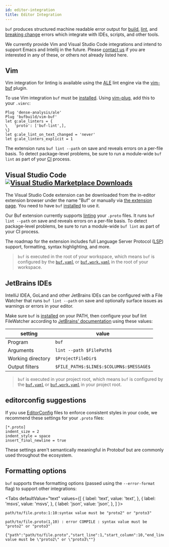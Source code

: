 ```yaml
---
id: editor-integration
title: Editor Integration
---
```


`buf` produces structured machine readable error output for [build](build/usage), [lint](lint/overview),
and [breaking change](breaking/overview) errors which integrate with IDEs, scripts, and other tools.

We currently provide Vim and Visual Studio Code integrations and intend to support Emacs and
Intellij in the future. Please [contact us](contact) if you are interested in any of these, or others
not already listed here.

## Vim

Vim integration for linting is available using the [ALE](https://github.com/dense-analysis/ale)
lint engine via the [vim-buf](https://github.com/bufbuild/vim-buf) plugin.

To use Vim integration `buf` must be [installed](installation.mdx). Using [vim-plug](https://github.com/junegunn/vim-plug),
add this to your `.vimrc`:

```vim
Plug 'dense-analysis/ale'
Plug 'bufbuild/vim-buf'
let g:ale_linters = {
\   'proto': ['buf-lint',],
\}
let g:ale_lint_on_text_changed = 'never'
let g:ale_linters_explicit = 1
```

The extension runs `buf lint --path` on save and reveals errors on a per-file basis. To detect package-level
problems, be sure to run a module-wide `buf lint` as part of your [CI](ci-cd/setup) process.

## Visual Studio Code  [![Visual Studio Marketplace Downloads](https://img.shields.io/visual-studio-marketplace/d/bufbuild.vscode-buf?color=2048ff&label=Buf&logo=visual-studio-code&style=flat-squar)](https://marketplace.visualstudio.com/items?itemName=bufbuild.vscode-buf)

The Visual Studio Code extension can be downloaded from the in-editor extension browser under the name "Buf"
or manually via [the extension page](https://marketplace.visualstudio.com/items?itemName=bufbuild.vscode-buf). You need to have `buf` [installed](installation.mdx) to use it.

Our Buf extension currently supports [linting] your `.proto` files. It runs `buf lint --path` on save and reveals errors on a per-file basis. To detect package-level problems, be sure to run a module-wide `buf lint` as part of your CI process.

The roadmap for the extension includes full Language Server Protocol ([LSP]) support, formatting, syntax highlighting, and more.

> `buf` is executed in the root of your workspace, which means `buf` is configured by the [`buf.yaml`](configuration/v1/buf-yaml) or
> [`buf.work.yaml`](configuration/v1/buf-work-yaml) in the root of your workspace.

## JetBrains IDEs

IntelliJ IDEA, GoLand and other JetBrains IDEs can be configured with a File Watcher that runs `buf lint --path` on
save and optionally surface issues as warnings or errors in your editor.

Make sure `buf` is [installed](installation.mdx) on your PATH, then configure your buf lint FileWatcher according to
[JetBrains' documentation](https://www.jetbrains.com/help/idea/using-file-watchers.html) using these values:

| setting           | value                                   |
|-------------------|-----------------------------------------|
| Program           | `buf`                                   |
| Arguments         | `lint --path $FilePath$`                |
| Working directory | `$ProjectFileDir$`                      |
| Output filters    | `$FILE_PATH$:$LINE$:$COLUMN$:$MESSAGE$` |

> `buf` is executed in your project root, which means `buf` is configured by the
> [`buf.yaml`](configuration/v1/buf-yaml) or [`buf.work.yaml`](configuration/v1/buf-work-yaml) in your project root.

## editorconfig suggestions

If you use [EditorConfig] files to enforce consistent styles in your code, we recommend these settings for your `.proto` files:

```editorconfig
[*.proto]
indent_size = 2
indent_style = space
insert_final_newline = true
```

These settings aren't semantically meaningful in Protobuf but are commonly used throughout the ecosystem.

## Formatting options

`buf` supports these formatting options (passed using the `--error-format` flag) to support other integrations:


<Tabs
  defaultValue="text"
  values={[
    { label: 'text', value: 'text', },
    { label: 'msvs', value: 'msvs', },
    { label: 'json', value: 'json', },
  ]
}>
<TabItem value="text">

```
path/to/file.proto:1:10:syntax value must be "proto2" or "proto3"
```

</TabItem>
<TabItem value="msvs">

```
path/to/file.proto(1,10) : error COMPILE : syntax value must be "proto2" or "proto3"`
```

</TabItem>
<TabItem value="json">

```
{"path":"path/to/file.proto","start_line":1,"start_column":10,"end_line":1,"end_column":10,"type":"COMPILE","message":"syntax value must be \"proto2\" or \"proto3\""}
```

</TabItem>
</Tabs>

[editorconfig]: https://editorconfig.org
[linting]: https://docs.buf.build/lint/overview
[lsp]: https://code.visualstudio.com/api/language-extensions/language-server-extension-guide
